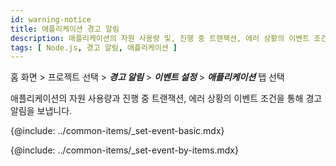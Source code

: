 ```yaml
---
id: warning-notice
title: 애플리케이션 경고 알림
description: 애플리케이션의 자원 사용량 및, 진행 중 트랜잭션, 에러 상황의 이벤트 조건을 통해 경고 알림을 보냅니다.
tags: [ Node.js, 경고 알림, 애플리케이션 ]
---
```


홈 화면 > 프로젝트 선택 > ***경고 알림*** > ***이벤트 설정*** > ***애플리케이션*** 탭 선택

애플리케이션의 자원 사용량과 진행 중 트랜잭션, 에러 상황의 이벤트 조건을 통해 경고 알림을 보냅니다.

<ImgLang img='set-events-app.png' desc='이벤트 설정 - 애플리케이션' />

{@include: ../common-items/_set-event-basic.mdx}

{@include: ../common-items/_set-event-by-items.mdx} 